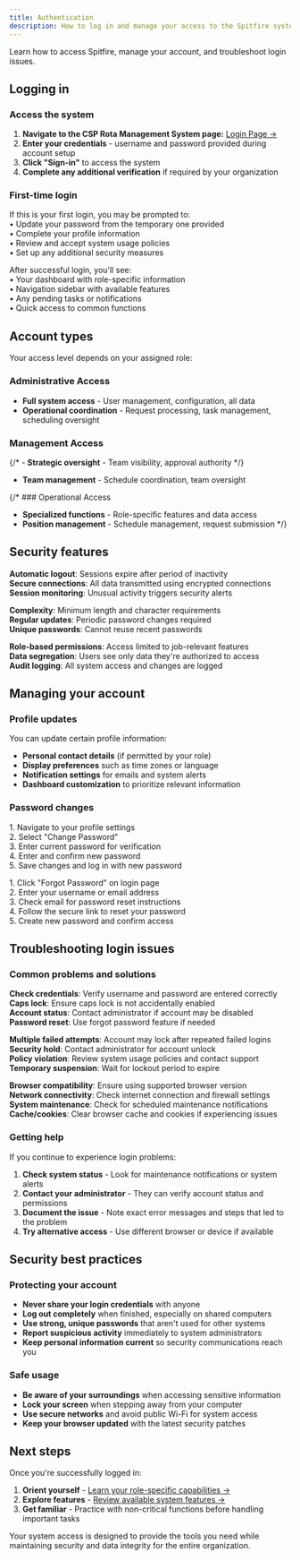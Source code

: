 ```yaml
---
title: Authentication
description: How to log in and manage your access to the Spitfire system
---
```





Learn how to access Spitfire, manage your account, and troubleshoot login issues.

## Logging in

### Access the system

1. **Navigate to the CSP Rota Management System page:** [Login Page →](https://spitfire-staging.onrender.com/auth/login)
2. **Enter your credentials** - username and password provided during account setup
3. **Click "Sign-in"** to access the system
4. **Complete any additional verification** if required by your organization

### First-time login

<Accordion>
  <AccordionItem title="Account Setup">
    <p>
      If this is your first login, you may be prompted to:<br/>
      • Update your password from the temporary one provided<br/>
      • Complete your profile information<br/>
      • Review and accept system usage policies<br/>
      • Set up any additional security measures
    </p>
  </AccordionItem>
  <AccordionItem title="System Orientation">
    <p>
      After successful login, you'll see:<br/>
      • Your dashboard with role-specific information<br/>
      • Navigation sidebar with available features<br/>
      • Any pending tasks or notifications<br/>
      • Quick access to common functions
    </p>
  </AccordionItem>
</Accordion>

## Account types

Your access level depends on your assigned role:

### Administrative Access
- <Badge text="Admin" variant="danger" /> **Full system access** - User management, configuration, all data
- <Badge text="Operations Support" variant="caution" /> **Operational coordination** - Request processing, task management, scheduling oversight

### Management Access  
{/* - <Badge text="COO" variant="success" /> **Strategic oversight** - Team visibility, approval authority */}
- <Badge text="Operations Manager" variant="caution" /> **Team management** - Schedule coordination, team oversight

{/* ### Operational Access
- <Badge text="Deputies/Logistics/Resourcing" variant="note" /> **Specialized functions** - Role-specific features and data access
- <Badge text="Static Manager" variant="note" /> **Position management** - Schedule management, request submission */}

## Security features

<Accordion>
  <AccordionItem title="Session Management">
    <p>
      <strong>Automatic logout</strong>: Sessions expire after period of inactivity<br/>
      <strong>Secure connections</strong>: All data transmitted using encrypted connections<br/>
      <strong>Session monitoring</strong>: Unusual activity triggers security alerts
    </p>
  </AccordionItem>
  <AccordionItem title="Password Requirements">
    <p>
      <strong>Complexity</strong>: Minimum length and character requirements<br/>
      <strong>Regular updates</strong>: Periodic password changes required<br/>
      <strong>Unique passwords</strong>: Cannot reuse recent passwords
    </p>
  </AccordionItem>
  <AccordionItem title="Access Controls">
    <p>
      <strong>Role-based permissions</strong>: Access limited to job-relevant features<br/>
      <strong>Data segregation</strong>: Users see only data they're authorized to access<br/>
      <strong>Audit logging</strong>: All system access and changes are logged
    </p>
  </AccordionItem>
</Accordion>

## Managing your account

### Profile updates

You can update certain profile information:

- **Personal contact details** (if permitted by your role)
- **Display preferences** such as time zones or language
- **Notification settings** for emails and system alerts
- **Dashboard customization** to prioritize relevant information

### Password changes

<Accordion>
  <AccordionItem title="Regular Password Updates">
    <p>
      1. Navigate to your profile settings<br/>
      2. Select "Change Password"<br/>
      3. Enter current password for verification<br/>
      4. Enter and confirm new password<br/>
      5. Save changes and log in with new password
    </p>
  </AccordionItem>
  <AccordionItem title="Forgotten Password Recovery">
    <p>
      1. Click "Forgot Password" on login page<br/>
      2. Enter your username or email address<br/>
      3. Check email for password reset instructions<br/>
      4. Follow the secure link to reset your password<br/>
      5. Create new password and confirm access
    </p>
  </AccordionItem>
</Accordion>

## Troubleshooting login issues

### Common problems and solutions

<Accordion>
  <AccordionItem title="Invalid username or password">
    <p>
      <strong>Check credentials</strong>: Verify username and password are entered correctly<br/>
      <strong>Caps lock</strong>: Ensure caps lock is not accidentally enabled<br/>
      <strong>Account status</strong>: Contact administrator if account may be disabled<br/>
      <strong>Password reset</strong>: Use forgot password feature if needed
    </p>
  </AccordionItem>
  <AccordionItem title="Account locked or suspended">
    <p>
      <strong>Multiple failed attempts</strong>: Account may lock after repeated failed logins<br/>
      <strong>Security hold</strong>: Contact administrator for account unlock<br/>
      <strong>Policy violation</strong>: Review system usage policies and contact support<br/>
      <strong>Temporary suspension</strong>: Wait for lockout period to expire
    </p>
  </AccordionItem>
  <AccordionItem title="System access issues">
    <p>
      <strong>Browser compatibility</strong>: Ensure using supported browser version<br/>
      <strong>Network connectivity</strong>: Check internet connection and firewall settings<br/>
      <strong>System maintenance</strong>: Check for scheduled maintenance notifications<br/>
      <strong>Cache/cookies</strong>: Clear browser cache and cookies if experiencing issues
    </p>
  </AccordionItem>
</Accordion>

### Getting help

If you continue to experience login problems:

1. **Check system status** - Look for maintenance notifications or system alerts
2. **Contact your administrator** - They can verify account status and permissions
3. **Document the issue** - Note exact error messages and steps that led to the problem
4. **Try alternative access** - Use different browser or device if available

## Security best practices

### Protecting your account

- **Never share your login credentials** with anyone
- **Log out completely** when finished, especially on shared computers
- **Use strong, unique passwords** that aren't used for other systems
- **Report suspicious activity** immediately to system administrators
- **Keep personal information current** so security communications reach you

### Safe usage

- **Be aware of your surroundings** when accessing sensitive information
- **Lock your screen** when stepping away from your computer
- **Use secure networks** and avoid public Wi-Fi for system access
- **Keep your browser updated** with the latest security patches

## Next steps

Once you're successfully logged in:

1. **Orient yourself** - [Learn your role-specific capabilities →](getting-started/first-steps)
2. **Explore features** - [Review available system features →](features/overview)
3. **Get familiar** - Practice with non-critical functions before handling important tasks


Your system access is designed to provide the tools you need while maintaining security and data integrity for the entire organization.